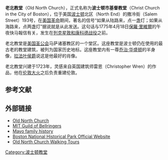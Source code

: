 {{Infobox_nrhp | name =老北教堂
| nrhp_type = nhl
| image = OldNorthChurchSteeple.JPG 
| caption = 老北教堂的尖顶
| location= [[波士顿|波士顿]]
| lat_degrees = 42 | lat_minutes = 21 | lat_seconds = 58.78 | lat_direction = N
| long_degrees = 71 | long_minutes = 3 | long_seconds = 16.04 | long_direction = W
| area =
| built =1723
| architect= Price, William
| architecture= Georgian
|designated_nrhp_type= 1961年1月20日
| added = 1966年10月15日
| governing_body = 私人
| refnum=66000776 <ref name="nris">{{cite web|url=http://www.nr.nps.gov/|title=National Register Information System|date=2007-01-23|work=National Register of Historic Places|publisher=National Park Service|deadurl=yes|archiveurl=https://web.archive.org/web/20071002195303/http://www.nr.nps.gov/|archivedate=2007-10-02}}</ref>
}}
'''老北教堂'''（Old North Church），正式名称为'''波士顿市基督教堂'''（Christ Church in the City of Boston），位于美国[[波士顿|波士顿]]北区（North End）的撒冷街（Salem Street）193号，在[[美国革命|美国革命]]期间，著名的信号“如果从陆路来，点一盏灯；如果从海路来，点两盏灯”据说就是从此发送。这句话与1775年4月18日[[保羅·里維爾|保羅·里維爾]]的午夜快马報信有关，发生在[[列克星敦和康科德战役|列克星敦和康科德战役]]之前。

老北教堂是[[美国圣公会|美国圣公会]]马萨诸塞教区的一个堂区。这座教堂是波士顿仍在使用的最古老的教堂建筑，被列为国家历史地标。这座教堂内有一尊[[乔治·华盛顿|乔治·华盛顿]]的半身像，[[拉法叶侯爵|拉法叶侯爵]]说这是他最好的肖像。

老北教堂兴建于1723年，灵感来自英国建筑师雷恩（Christopher Wren）的作品，他在[[伦敦大火|伦敦大火]]之后负责重建伦敦。

==参考文献==
{{reflist}}

==外部链接==
{{Commonscat|Old North Church|老北教堂}}
* [http://www.oldnorth.com/ Old North Church] {{Wayback|url=http://www.oldnorth.com/ |date=20210424221748 }}
* [http://web.mit.edu/bellringers/www/ MIT Guild of Bellringers] {{Wayback|url=http://web.mit.edu/bellringers/www/ |date=20200202142652 }}
* [https://web.archive.org/web/20060322142927/http://www.murrah.com/gen/mayo.htm Mayo family history]
* [http://www.nps.gov/bost/ Boston National Historical Park Official Website] {{Wayback|url=http://www.nps.gov/bost/ |date=20100801101038 }}
* [http://www.thehistrionicacademy.com/  Old North Church Walking Tours] {{Wayback|url=http://www.thehistrionicacademy.com/ |date=20210211080930 }}
{{start box}}
{{succession box| 
  before=未知|
  title=波士顿最高建筑| 
  years=1745—1810<br/><small>53m</small>| 
  after=[[公园街教堂|公园街教堂]]}}
{{succession box |
  before=Paul Revere House |
  title=在波士顿[[自由之路|自由之路]]中的位置 |
  years= '''老北教堂''' |
  after= Copp's Hill
}}
{{end box}}

[[Category:波士顿教堂|Category:波士顿教堂]]